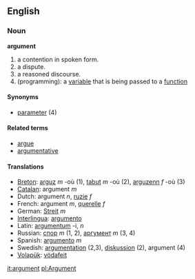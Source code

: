 ==English==

=== Noun ===
'''argument'''

# a contention in spoken form.
# a dispute.
# a reasoned discourse.
# (programming): a [[variable]] that is being passed to a [[function]]

==== Synonyms ====
*[[parameter]] (4)

====Related terms====
*[[argue]]
*[[argumentative]]

==== Translations ====
*[[Breton]]: [[arguz]] ''m'' -où (1), [[tabut]] ''m'' -où (2), [[arguzenn]] ''f'' -où (3)
*[[Catalan]]: argument ''m''
*Dutch: argument ''n'', [[ruzie]] ''f''
*French: argument ''m'', [[querelle]] ''f''
*German: [[Streit]] ''m''
*[[Interlingua]]: [[argumento]]
*Latin: [[argumentum]] -i, ''n''
*Russian: [[спор]] ''m'' (1, 2), [[аргумент]] ''m'' (3, 4)
*Spanish: [[argumento]] ''m''
*Swedish: [[argumentation]] (2,3), [[diskussion]] (2), argument (4)
*[[Volapük]]: [[vödafeit]]

[[it:argument]]
[[pl:Argument]]